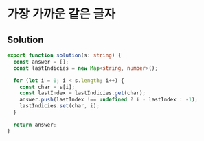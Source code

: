# 가장 가까운 같은 글자

## Solution

```typescript filename="solution.ts" copy 
export function solution(s: string) {
  const answer = [];
  const lastIndicies = new Map<string, number>();

  for (let i = 0; i < s.length; i++) {
    const char = s[i];
    const lastIndex = lastIndicies.get(char);
    answer.push(lastIndex !== undefined ? i - lastIndex : -1);
    lastIndicies.set(char, i);
  }

  return answer;
}
```